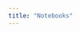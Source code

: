 ```yaml
---
title: "Notebooks"
---
```



<!-- jupyter nbconvert --to html --execute index.ipynb  -->

<!-- quarto render --to html --> 

<!-- colab -->

